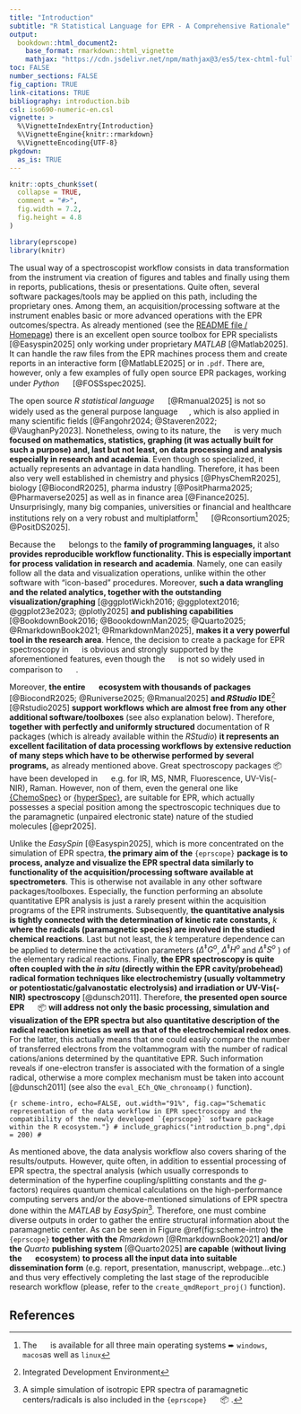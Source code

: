 ```yaml
---
title: "Introduction"
subtitle: "R Statistical Language for EPR - A Comprehensive Rationale"
output: 
  bookdown::html_document2:
    base_format: rmarkdown::html_vignette
    mathjax: "https://cdn.jsdelivr.net/npm/mathjax@3/es5/tex-chtml-full.js"
toc: FALSE    
number_sections: FALSE
fig_caption: TRUE
link-citations: TRUE
bibliography: introduction.bib
csl: iso690-numeric-en.csl
vignette: >
  %\VignetteIndexEntry{Introduction}
  %\VignetteEngine{knitr::rmarkdown}
  %\VignetteEncoding{UTF-8}
pkgdown:
  as_is: TRUE
---
```


```r
knitr::opts_chunk$set(
  collapse = TRUE,
  comment = "#>",
  fig.width = 7.2,
  fig.height = 4.8
)
```

```r
library(eprscope)
library(knitr)
```

The usual way of a spectroscopist workflow consists in data transformation from the instrument via creation of figures and tables and finally using them in reports, publications, thesis or presentations. Quite often, several software packages/tools may be applied on this path, including the proprietary ones. Among them, an acquisition/processing software at the instrument enables basic or more advanced operations with the EPR outcomes/spectra. As already mentioned (see the [README file / Homepage](https://jatanrt.github.io/eprscope/index.html)) there is an excellent open source toolbox for EPR specialists [@Easyspin2025] only working under proprietary *MATLAB* [@Matlab2025]. It can handle the raw files from the EPR machines process them and create reports in an interactive form [@MatlabLE2025] or in `.pdf`. There are, however, only a few examples of fully open source EPR packages, working under *Python* ![](python-logo-official.png){width="16"} [@FOSSspec2025].

The open source *R statistical language* ![](RcoreLogo.png){width="16" height="12"} [@Rmanual2025] is not so widely used as the general purpose language ![](python-logo-official.png){width="16"}, which is also applied in many scientific fields [@Fangohr2024; @Staveren2022; @VaughanPy2023]. Nonetheless, owing to its nature, the ![](RcoreLogo.png){width="16" height="12"} is very much **focused on mathematics, statistics, graphing (it was actually built for such a purpose) and, last but not least, on data processing and analysis especially in research and academia**. Even though so specialized, it actually represents an advantage in data handling. Therefore, it has been also very well established in chemistry and physics [@PhysChemR2025], biology [@BiocondR2025], pharma industry [@PositPharma2025; @Pharmaverse2025] as well as in finance area [@Finance2025]. Unsurprisingly, many big companies, universities or financial and healthcare institutions rely on a very robust and multiplatform[^1] ![](RcoreLogo.png){width="16" height="12"} [@Rconsortium2025; @PositDS2025].

[^1]: The ![](RcoreLogo.png){width="16" height="12"} is available for all three main operating systems ➨ `windows`, `macos`as well as `linux`

Because the ![](RcoreLogo.png){width="16" height="12"} belongs to the **family of programming languages,** it also **provides reproducible workflow functionality. This is especially important for process validation in research and academia**. Namely, one can easily follow all the data and visualization operations, unlike within the other software with "icon-based" procedures. Moreover, **such a data wrangling and the related analytics, together with the outstanding visualization/graphing** [@ggplotWickh2016; @ggplotext2016; @ggplot23e2023; @plotly2025] **and publishing capabilities** [@BookdownBook2016; @BoookdownMan2025; @Quarto2025; @RmarkdownBook2021; @RmarkdownMan2025], **makes it a very powerful tool in the research area**. Hence, the decision to create a package for EPR spectroscopy in ![](RcoreLogo.png){width="16" height="12"} is obvious and strongly supported by the aforementioned features, even though the ![](RcoreLogo.png){width="16" height="12"} is not so widely used in comparison to ![](python-logo-official.png){width="16"} .

Moreover, **the entire** ![](RcoreLogo.png){width="16" height="12"} **ecosystem with thousands of packages** [@BiocondR2025; @Runiverse2025; @Rmanual2025] **and *RStudio* IDE**[^2] [@Rstudio2025] **support workflows which are almost free from any other additional software/toolboxes** (see also explanation below). Therefore, **together with perfectly and uniformly structured** documentation of R packages (which is already available within the *RStudio*) **it represents an excellent facilitation of data processing workflows by extensive reduction of many steps which have to be otherwise performed by several programs,** as already mentioned above. Great spectroscopy packages 📦 have been developed in ![](RcoreLogo.png){width="16" height="12"} e.g. for IR, MS, NMR, Fluorescence, UV-Vis(-NIR), Raman. However, non of them, even the general one like [{ChemoSpec}](#0) or [{hyperSpec}](#0), are suitable for EPR, which actually possesses a special position among the spectroscopic techniques due to the paramagnetic (unpaired electronic state) nature of the studied molecules [@epr2025].

[^2]: Integrated Development Environment

Unlike the *EasySpin* [@Easyspin2025], which is more concentrated on the simulation of EPR spectra, **the primary aim of the** `{eprscope}` **package is to process, analyze and visualize the EPR spectral data similarly to functionality of the acquisition/processing software available at spectrometers**. This is otherwise not available in any other software packages/toolboxes. Especially, the function performing an absolute quantitative EPR analysis is just a rarely present within the acquisition programs of the EPR instruments. Subsequently, **the quantitative analysis is tightly connected with the determination of kinetic rate constants,** $k$ **where the radicals (paramagnetic species) are involved in the studied chemical reactions**. Last but not least, the $k$ temperature dependence can be applied to determine the activation parameters ($\Delta^{\ddagger} G^o$, $\Delta^{\ddagger} H^o$ and $\Delta^{\ddagger} S^o$ ) of the elementary radical reactions. Finally, **the EPR spectroscopy is quite often coupled with the *in situ* (directly within the EPR cavity/probehead) radical formation techniques like electrochemistry (usually voltammetry or potentiostatic/galvanostatic electrolysis) and irradiation or UV-Vis(-NIR) spectroscopy** [@dunsch2011]. Therefore, **the presented open source EPR** ![](RcoreLogo.png){width="16" height="12"} 📦 **will address not only the basic processing, simulation and visualization of the EPR spectra but also quantitative description of the radical reaction kinetics as well as that of the electrochemical redox ones**. For the latter, this actually means that one could easily compare the number of transferred electrons from the voltammogram with the number of radical cations/anions determined by the quantitative EPR. Such information reveals if one-electron transfer is associated with the formation of a single radical, otherwise a more complex mechanism must be taken into account [@dunsch2011] (see also the `eval_ECh_QNe_chronoamp()` function).

```{r scheme-intro, echo=FALSE, out.width="91%", fig.cap="Schematic representation of the data workflow in EPR spectroscopy and the compatibility of the newly developed `{eprscope}` software package within the R ecosystem."}
#
include_graphics("introduction_b.png",dpi = 200)
#
```

As mentioned above, the data analysis workflow also covers sharing of the results/outputs. However, quite often, in addition to essential processing of EPR spectra, the spectral analysis (which usually corresponds to determination of the hyperfine coupling/splitting constants and the *g*-factors) requires quantum chemical calculations on the high-performance computing servers and/or the above-mentioned simulations of EPR spectra done within the *MATLAB* by *EasySpin*[^3]*.* Therefore, one must combine diverse outputs in order to gather the entire structural information about the paramagnetic center. As can be seen in Figure \@ref(fig:scheme-intro) **the** `{eprscope}` **together with the** *Rmarkdown* [@RmarkdownBook2021] **and/or the** *Quarto* **publishing system** [@Quarto2025] **are capable** (**without living the** ![](RcoreLogo.png){width="16" height="12"} **ecosystem**) **to process all the input data into suitable dissemination form** (e.g. report, presentation, manuscript, webpage...etc.) and thus very effectively completing the last stage of the reproducible research workflow (please, refer to the `create_qmdReport_proj()` function).

[^3]: A simple simulation of isotropic EPR spectra of paramagnetic centers/radicals is also included in the `{eprscope}` ![](RcoreLogo.png){width="16" height="12"} 📦 .

## References
